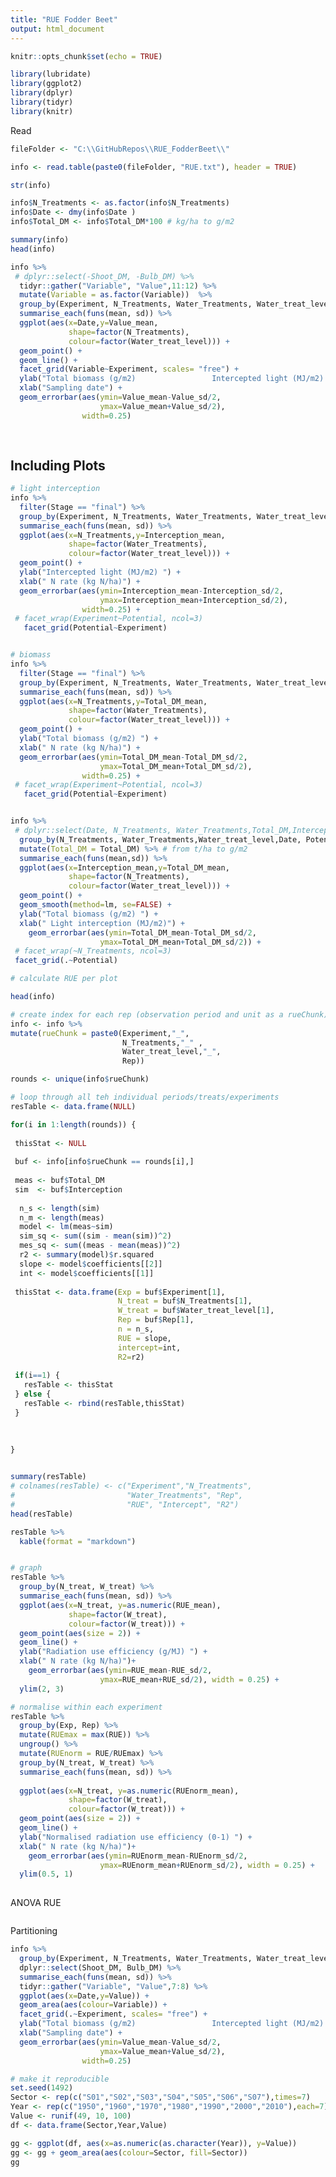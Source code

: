 ```yaml
---
title: "RUE Fodder Beet"
output: html_document
---
```


```r
knitr::opts_chunk$set(echo = TRUE)

library(lubridate)
library(ggplot2)
library(dplyr)
library(tidyr)
library(knitr)

```

Read

```r

fileFolder <- "C:\\GitHubRepos\\RUE_FodderBeet\\"

info <- read.table(paste0(fileFolder, "RUE.txt"), header = TRUE)

str(info)

info$N_Treatments <- as.factor(info$N_Treatments)
info$Date <- dmy(info$Date )
info$Total_DM <- info$Total_DM*100 # kg/ha to g/m2

summary(info)
head(info)
```


```r

info %>%
 # dplyr::select(-Shoot_DM, -Bulb_DM) %>%
  tidyr::gather("Variable", "Value",11:12) %>%
  mutate(Variable = as.factor(Variable))  %>%
  group_by(Experiment, N_Treatments, Water_Treatments, Water_treat_level, Potential, Date, Variable) %>%
  summarise_each(funs(mean, sd)) %>%
  ggplot(aes(x=Date,y=Value_mean, 
             shape=factor(N_Treatments),
             colour=factor(Water_treat_level))) +
  geom_point() +
  geom_line() +
  facet_grid(Variable~Experiment, scales= "free") +
  ylab("Total biomass (g/m2)                 Intercepted light (MJ/m2) ") +
  xlab("Sampling date") +
  geom_errorbar(aes(ymin=Value_mean-Value_sd/2,
                    ymax=Value_mean+Value_sd/2), 
                width=0.25)
  
  
```

## Including Plots

```r

# light interception
info %>%
  filter(Stage == "final") %>%
  group_by(Experiment, N_Treatments, Water_Treatments, Water_treat_level, Potential) %>%
  summarise_each(funs(mean, sd)) %>%
  ggplot(aes(x=N_Treatments,y=Interception_mean, 
             shape=factor(Water_Treatments),
             colour=factor(Water_treat_level))) +
  geom_point() +
  ylab("Intercepted light (MJ/m2) ") +
  xlab(" N rate (kg N/ha)") +
  geom_errorbar(aes(ymin=Interception_mean-Interception_sd/2,
                    ymax=Interception_mean+Interception_sd/2), 
                width=0.25) +
 # facet_wrap(Experiment~Potential, ncol=3)
   facet_grid(Potential~Experiment)


# biomass
info %>%
  filter(Stage == "final") %>%
  group_by(Experiment, N_Treatments, Water_Treatments, Water_treat_level, Potential) %>%
  summarise_each(funs(mean, sd)) %>%
  ggplot(aes(x=N_Treatments,y=Total_DM_mean, 
             shape=factor(Water_Treatments),
             colour=factor(Water_treat_level))) +
  geom_point() +
  ylab("Total biomass (g/m2) ") +
  xlab(" N rate (kg N/ha)") +
  geom_errorbar(aes(ymin=Total_DM_mean-Total_DM_sd/2,
                    ymax=Total_DM_mean+Total_DM_sd/2), 
                width=0.25) +
 # facet_wrap(Experiment~Potential, ncol=3)
   facet_grid(Potential~Experiment)



```




```r

info %>%
 # dplyr::select(Date, N_Treatments, Water_Treatments,Total_DM,Interception)  %>%
  group_by(N_Treatments, Water_Treatments,Water_treat_level,Date, Potential) %>%
  mutate(Total_DM = Total_DM) %>% # from t/ha to g/m2
  summarise_each(funs(mean,sd)) %>%
  ggplot(aes(x=Interception_mean,y=Total_DM_mean, 
             shape=factor(N_Treatments),
             colour=factor(Water_treat_level))) +
  geom_point() +
  geom_smooth(method=lm, se=FALSE) +
  ylab("Total biomass (g/m2) ") +
  xlab(" Light interception (MJ/m2)") +
    geom_errorbar(aes(ymin=Total_DM_mean-Total_DM_sd/2,
                    ymax=Total_DM_mean+Total_DM_sd/2)) +
 # facet_wrap(~N_Treatments, ncol=3)
 facet_grid(.~Potential)


```


```r

# calculate RUE per plot

head(info)

# create index for each rep (observation period and unit as a rueChunk)
info <- info %>%
mutate(rueChunk = paste0(Experiment,"_", 
                         N_Treatments,"_" ,
                         Water_treat_level,"_", 
                         Rep))

rounds <- unique(info$rueChunk)

# loop through all teh individual periods/treats/experiments
resTable <- data.frame(NULL)

for(i in 1:length(rounds)) {
  
 thisStat <- NULL
  
 buf <- info[info$rueChunk == rounds[i],]
 
 meas <- buf$Total_DM 
 sim  <- buf$Interception
  
  n_s <- length(sim)
  n_m <- length(meas)
  model <- lm(meas~sim)
  sim_sq <- sum((sim - mean(sim))^2)
  mes_sq <- sum((meas - mean(meas))^2)
  r2 <- summary(model)$r.squared
  slope <- model$coefficients[[2]]
  int <- model$coefficients[[1]]
  
 thisStat <- data.frame(Exp = buf$Experiment[1], 
                        N_treat = buf$N_Treatments[1], 
                        W_treat = buf$Water_treat_level[1],
                        Rep = buf$Rep[1],
                        n = n_s,
                        RUE = slope, 
                        intercept=int, 
                        R2=r2)
 
 if(i==1) {
   resTable <- thisStat
 } else {
   resTable <- rbind(resTable,thisStat)
 }
 
 
  
}


summary(resTable)
# colnames(resTable) <- c("Experiment","N_Treatments", 
#                         "Water_Treatments", "Rep",
#                         "RUE", "Intercept", "R2")
head(resTable)

resTable %>%
  kable(format = "markdown")


# graph
resTable %>%
  group_by(N_treat, W_treat) %>%
  summarise_each(funs(mean, sd)) %>%
  ggplot(aes(x=N_treat, y=as.numeric(RUE_mean),
             shape=factor(W_treat),
             colour=factor(W_treat))) +
  geom_point(aes(size = 2)) +
  geom_line() +
  ylab("Radiation use efficiency (g/MJ) ") +
  xlab(" N rate (kg N/ha)")+
    geom_errorbar(aes(ymin=RUE_mean-RUE_sd/2,
                    ymax=RUE_mean+RUE_sd/2), width = 0.25) +
  ylim(2, 3)

# normalise within each experiment
resTable %>%
  group_by(Exp, Rep) %>%
  mutate(RUEmax = max(RUE)) %>%
  ungroup() %>%
  mutate(RUEnorm = RUE/RUEmax) %>%
  group_by(N_treat, W_treat) %>%
  summarise_each(funs(mean, sd)) %>%
  
  ggplot(aes(x=N_treat, y=as.numeric(RUEnorm_mean),
             shape=factor(W_treat),
             colour=factor(W_treat))) +
  geom_point(aes(size = 2)) +
  geom_line() +
  ylab("Normalised radiation use efficiency (0-1) ") +
  xlab(" N rate (kg N/ha)")+
    geom_errorbar(aes(ymin=RUEnorm_mean-RUEnorm_sd/2,
                    ymax=RUEnorm_mean+RUEnorm_sd/2), width = 0.25) +
  ylim(0.5, 1)
  


```

ANOVA RUE

```r




```

Partitioning

```r

info %>%
  group_by(Experiment, N_Treatments, Water_Treatments, Water_treat_level, Potential, Date) %>%
  dplyr::select(Shoot_DM, Bulb_DM) %>%
  summarise_each(funs(mean, sd)) %>%
  tidyr::gather("Variable", "Value",7:8) %>%
  ggplot(aes(x=Date,y=Value)) +
  geom_area(aes(colour=Variable)) +
  facet_grid(.~Experiment, scales= "free") +
  ylab("Total biomass (g/m2)                 Intercepted light (MJ/m2) ") +
  xlab("Sampling date") +
  geom_errorbar(aes(ymin=Value_mean-Value_sd/2,
                    ymax=Value_mean+Value_sd/2), 
                width=0.25)

# make it reproducible
set.seed(1492)
Sector <- rep(c("S01","S02","S03","S04","S05","S06","S07"),times=7)
Year <- rep(c("1950","1960","1970","1980","1990","2000","2010"),each=7)
Value <- runif(49, 10, 100)
df <- data.frame(Sector,Year,Value)

gg <- ggplot(df, aes(x=as.numeric(as.character(Year)), y=Value))
gg <- gg + geom_area(aes(colour=Sector, fill=Sector))
gg


```


